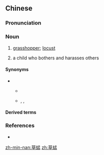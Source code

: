 ==Chinese==
{{zh-forms|alt=草⿰虫芉}}

===Pronunciation===
{{zh-pron
|m=cǎoměng
|c=cou2 maang5-2
|h=pfs=n:chhó-máng/s:chhó-màng/chhó-mak
|mn=qz:chháu-muih/xm,tw:chháu-meh/zz:chháu-meeh/yl:chháu-neh/lk,km,mg,tp:chháu-nih/xmd:chháu-mih/tw:chháu-mé
|mn_note=chháu-meh - usually with 仔 in Taiwan, chháu-nih - also in Tong'an (usually with 仔), chháu-mé - unknown Taiwanese dialect
|cat=n
}}

===Noun===
{{zh-noun}}

# {{lb|zh|Cantonese|Min Nan|Hakka}} [[grasshopper]]; [[locust]]
# {{lb|zh|Min Nan}} a child who bothers and harasses others

====Synonyms====
* {{sense|grasshopper}}
** {{qualifier|chiefly Mandarin}} {{zh-l|蚱蜢}}
** {{qualifier|Min Nan}} {{zh-l|草蜢仔}}, {{zh-l|草蜢公}}, {{zh-l|草蜢仔公}}

====Derived terms====
{{zh-der|草蜢弄雞公|草蜢撩雞公——自尋死路|草蜢腿}}

===References===
* {{R:nan:tdj|6410|v=1|pp=602,5,6}}

{{zh-cat|Crickets and grasshoppers}}

[[zh-min-nan:草蜢]]
[[zh:草蜢]]